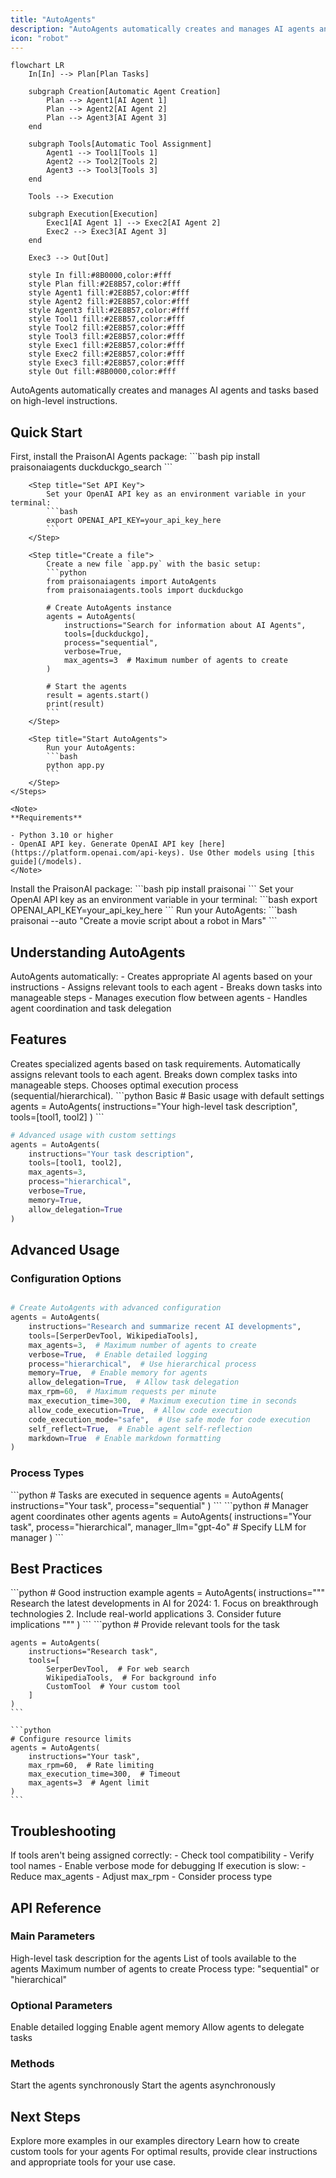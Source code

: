 ```yaml
---
title: "AutoAgents"
description: "AutoAgents automatically creates and manages AI agents and tasks based on high-level instructions."
icon: "robot"
---
```


```mermaid
flowchart LR
    In[In] --> Plan[Plan Tasks]
    
    subgraph Creation[Automatic Agent Creation]
        Plan --> Agent1[AI Agent 1]
        Plan --> Agent2[AI Agent 2]
        Plan --> Agent3[AI Agent 3]
    end
    
    subgraph Tools[Automatic Tool Assignment]
        Agent1 --> Tool1[Tools 1]
        Agent2 --> Tool2[Tools 2]
        Agent3 --> Tool3[Tools 3]
    end
    
    Tools --> Execution
    
    subgraph Execution[Execution]
        Exec1[AI Agent 1] --> Exec2[AI Agent 2]
        Exec2 --> Exec3[AI Agent 3]
    end
    
    Exec3 --> Out[Out]
    
    style In fill:#8B0000,color:#fff
    style Plan fill:#2E8B57,color:#fff
    style Agent1 fill:#2E8B57,color:#fff
    style Agent2 fill:#2E8B57,color:#fff
    style Agent3 fill:#2E8B57,color:#fff
    style Tool1 fill:#2E8B57,color:#fff
    style Tool2 fill:#2E8B57,color:#fff
    style Tool3 fill:#2E8B57,color:#fff
    style Exec1 fill:#2E8B57,color:#fff
    style Exec2 fill:#2E8B57,color:#fff
    style Exec3 fill:#2E8B57,color:#fff
    style Out fill:#8B0000,color:#fff
```

AutoAgents automatically creates and manages AI agents and tasks based on high-level instructions.

## Quick Start

<Tabs>
  <Tab title="Code">
    <Steps>
        <Step title="Install Package">
            First, install the PraisonAI Agents package:
            ```bash
            pip install praisonaiagents duckduckgo_search
            ```
        </Step>

        <Step title="Set API Key">
            Set your OpenAI API key as an environment variable in your terminal:
            ```bash
            export OPENAI_API_KEY=your_api_key_here
            ```
        </Step>

        <Step title="Create a file">
            Create a new file `app.py` with the basic setup:
            ```python
            from praisonaiagents import AutoAgents
            from praisonaiagents.tools import duckduckgo

            # Create AutoAgents instance
            agents = AutoAgents(
                instructions="Search for information about AI Agents",
                tools=[duckduckgo],
                process="sequential",
                verbose=True,
                max_agents=3  # Maximum number of agents to create
            )

            # Start the agents
            result = agents.start()
            print(result)
            ```
        </Step>

        <Step title="Start AutoAgents">
            Run your AutoAgents:
            ```bash
            python app.py
            ```
        </Step>
    </Steps>

    <Note>
    **Requirements**
    
    - Python 3.10 or higher
    - OpenAI API key. Generate OpenAI API key [here](https://platform.openai.com/api-keys). Use Other models using [this guide](/models).   
    </Note>
    
  </Tab>
  <Tab title="No Code">
    <Steps>
        <Step title="Install Package">
            Install the PraisonAI package:
            ```bash
            pip install praisonai
            ```
        </Step>
        <Step title="Set API Key">
            Set your OpenAI API key as an environment variable in your terminal:
            ```bash
            export OPENAI_API_KEY=your_api_key_here
            ```
        </Step>
        <Step title="Start AutoAgents">
            Run your AutoAgents:
            ```bash
            praisonai --auto "Create a movie script about a robot in Mars"
            ```
        </Step>
    </Steps>
  </Tab>
</Tabs>

## Understanding AutoAgents

<Card title="What are AutoAgents?" icon="question">
  AutoAgents automatically:
  - Creates appropriate AI agents based on your instructions
  - Assigns relevant tools to each agent
  - Breaks down tasks into manageable steps
  - Manages execution flow between agents
  - Handles agent coordination and task delegation
</Card>

## Features

<CardGroup cols={2}>
  <Card title="Automatic Agent Creation" icon="wand-magic-sparkles">
    Creates specialized agents based on task requirements.
  </Card>
  <Card title="Smart Tool Assignment" icon="toolbox">
    Automatically assigns relevant tools to each agent.
  </Card>
  <Card title="Task Management" icon="list-check">
    Breaks down complex tasks into manageable steps.
  </Card>
  <Card title="Process Optimization" icon="gauge-high">
    Chooses optimal execution process (sequential/hierarchical).
  </Card>
</CardGroup>

<CodeGroup>
  ```python Basic
  # Basic usage with default settings
  agents = AutoAgents(
      instructions="Your high-level task description",
      tools=[tool1, tool2]
  )
  ```

  ```python Advanced
  # Advanced usage with custom settings
  agents = AutoAgents(
      instructions="Your task description",
      tools=[tool1, tool2],
      max_agents=3,
      process="hierarchical",
      verbose=True,
      memory=True,
      allow_delegation=True
  )
  ```
</CodeGroup>

## Advanced Usage

### Configuration Options

```python

# Create AutoAgents with advanced configuration
agents = AutoAgents(
    instructions="Research and summarize recent AI developments",
    tools=[SerperDevTool, WikipediaTools],
    max_agents=3,  # Maximum number of agents to create
    verbose=True,  # Enable detailed logging
    process="hierarchical",  # Use hierarchical process
    memory=True,  # Enable memory for agents
    allow_delegation=True,  # Allow task delegation
    max_rpm=60,  # Maximum requests per minute
    max_execution_time=300,  # Maximum execution time in seconds
    allow_code_execution=True,  # Allow code execution
    code_execution_mode="safe",  # Use safe mode for code execution
    self_reflect=True,  # Enable agent self-reflection
    markdown=True  # Enable markdown formatting
)
```

### Process Types

<AccordionGroup>
  <Accordion title="Sequential Process">
    ```python
    # Tasks are executed in sequence
    agents = AutoAgents(
        instructions="Your task",
        process="sequential"
    )
    ```
  </Accordion>

  <Accordion title="Hierarchical Process">
    ```python
    # Manager agent coordinates other agents
    agents = AutoAgents(
        instructions="Your task",
        process="hierarchical",
        manager_llm="gpt-4o"  # Specify LLM for manager
    )
    ```
  </Accordion>
</AccordionGroup>

## Best Practices

<AccordionGroup>
  <Accordion title="Clear Instructions">
    ```python
    # Good instruction example
    agents = AutoAgents(
        instructions="""
        Research the latest developments in AI for 2024:
        1. Focus on breakthrough technologies
        2. Include real-world applications
        3. Consider future implications
        """
    )
    ```
  </Accordion>

  <Accordion title="Tool Selection">
    ```python
    # Provide relevant tools for the task
    
    agents = AutoAgents(
        instructions="Research task",
        tools=[
            SerperDevTool,  # For web search
            WikipediaTools,  # For background info
            CustomTool  # Your custom tool
        ]
    )
    ```
  </Accordion>

  <Accordion title="Resource Management">

    ```python
    # Configure resource limits
    agents = AutoAgents(
        instructions="Your task",
        max_rpm=60,  # Rate limiting
        max_execution_time=300,  # Timeout
        max_agents=3  # Agent limit
    )
    ```
  </Accordion>
</AccordionGroup>

## Troubleshooting

<CardGroup cols={2}>
  <Card title="Tool Assignment Issues" icon="triangle-exclamation">
    If tools aren't being assigned correctly:
    - Check tool compatibility
    - Verify tool names
    - Enable verbose mode for debugging
  </Card>

  <Card title="Performance Issues" icon="gauge">
    If execution is slow:
    - Reduce max_agents
    - Adjust max_rpm
    - Consider process type
  </Card>
</CardGroup>

## API Reference

### Main Parameters

<ResponseField name="instructions" type="str" required>
  High-level task description for the agents
</ResponseField>

<ResponseField name="tools" type="List[Any]">
  List of tools available to the agents
</ResponseField>

<ResponseField name="max_agents" type="int" default="3">
  Maximum number of agents to create
</ResponseField>

<ResponseField name="process" type="str" default="sequential">
  Process type: "sequential" or "hierarchical"
</ResponseField>

### Optional Parameters

<ResponseField name="verbose" type="bool" default="False">
  Enable detailed logging
</ResponseField>

<ResponseField name="memory" type="bool" default="True">
  Enable agent memory
</ResponseField>

<ResponseField name="allow_delegation" type="bool" default="False">
  Allow agents to delegate tasks
</ResponseField>

### Methods

<ResponseField name="start()" type="method">
  Start the agents synchronously
</ResponseField>

<ResponseField name="astart()" type="method">
  Start the agents asynchronously
</ResponseField>

## Next Steps

<CardGroup cols={2}>
  <Card title="Examples" icon="code" href="./examples">
    Explore more examples in our examples directory
  </Card>
  <Card title="Custom Tools" icon="screwdriver-wrench" href="./tools">
    Learn how to create custom tools for your agents
  </Card>
</CardGroup>

<Note>
  For optimal results, provide clear instructions and appropriate tools for your use case.
</Note>
